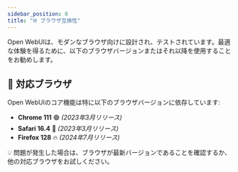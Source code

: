 ```yaml
---
sidebar_position: 0
title: "🌐 ブラウザ互換性"
---
```


Open WebUIは、モダンなブラウザ向けに設計され、テストされています。最適な体験を得るために、以下のブラウザバージョンまたはそれ以降を使用することをお勧めします。

## 🚀 対応ブラウザ

Open WebUIのコア機能は特に以下のブラウザバージョンに依存しています:

- **Chrome 111** 🟢 _(2023年3月リリース)_
- **Safari 16.4** 🍏 _(2023年3月リリース)_
- **Firefox 128** 🔥 _(2024年7月リリース)_

💡 問題が発生した場合は、ブラウザが最新バージョンであることを確認するか、他の対応ブラウザをお試しください。
